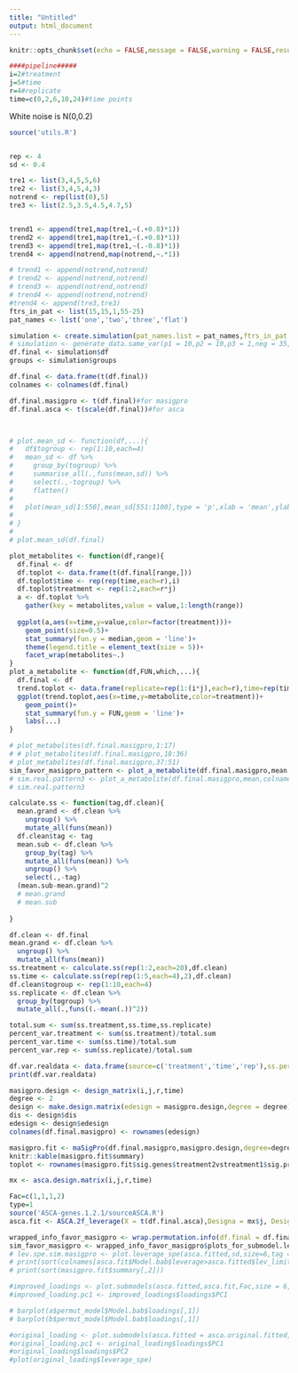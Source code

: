 ```yaml
---
title: "Untitled"
output: html_document
---
```


```r
knitr::opts_chunk$set(echo = FALSE,message = FALSE,warning = FALSE,results = F)
```
```r
####pipeline#####
i=2#treatment
j=5#time
r=4#replicate
time=c(0,2,6,10,24)#time points
```
White noise is N(0,0.2)
```r
source('utils.R')


rep <- 4
sd <- 0.4

tre1 <- list(3,4,5,5,6)
tre2 <- list(3,4,5,4,3)
notrend <- rep(list(0),5)
tre3 <- list(2.5,3.5,4.5,4.7,5)


trend1 <- append(tre1,map(tre1,~(.+0.8)*1))
trend2 <- append(tre1,map(tre1,~(.+0.8)*1))
trend3 <- append(tre1,map(tre1,~(.-0.8)*1))
trend4 <- append(notrend,map(notrend,~.*1))

# trend1 <- append(notrend,notrend)
# trend2 <- append(notrend,notrend)
# trend3 <- append(notrend,notrend)
# trend4 <- append(notrend,notrend)
#trend4 <- append(tre3,tre3)
ftrs_in_pat <- list(15,15,1,55-25)
pat_names <- list('one','two','three','flat')

simulation <- create.simulation(pat_names.list = pat_names,ftrs_in_pat.list = ftrs_in_pat,replicates = rep,sd = sd,trend1,trend2,trend3,trend4)
# simulation <- generate_data.same_var(p1 = 10,p2 = 10,p3 = 1,neg = 35,var=0.2)
df.final <- simulation$df
groups <- simulation$groups

df.final <- data.frame(t(df.final))
colnames <- colnames(df.final)

df.final.masigpro <- t(df.final)#for masigpro
df.final.asca <- t(scale(df.final))#for asca



# plot.mean_sd <- function(df,...){
#   df$togroup <- rep(1:10,each=4)
#   mean_sd <- df %>% 
#     group_by(togroup) %>% 
#     summarise_all(.,funs(mean,sd)) %>% 
#     select(.,-togroup) %>% 
#     flatten()
#   
#   plot(mean_sd[1:550],mean_sd[551:1100],type = 'p',xlab = 'mean',ylab = 'sd',...)
#   
# }
# 
# plot.mean_sd(df.final)
```

```r
plot_metabolites <- function(df,range){
  df.final <- df
  df.toplot <- data.frame(t(df.final[range,]))
  df.toplot$time <- rep(rep(time,each=r),i)
  df.toplot$treatment <- rep(1:2,each=r*j)
  a <- df.toplot %>% 
    gather(key = metabolites,value = value,1:length(range))
  
  ggplot(a,aes(x=time,y=value,color=factor(treatment)))+
    geom_point(size=0.5)+
    stat_summary(fun.y = median,geom = 'line')+
    theme(legend.title = element_text(size = 5))+
    facet_wrap(metabolites~.)
}
plot_a_metabolite <- function(df,FUN,which,...){
  df.final <- df
  trend.toplot <- data.frame(replicate=rep(1:(i*j),each=r),time=rep(time,each=r),treatment=factor(rep(1:i,each=j*r)),metabolite=df.final[which,])
  ggplot(trend.toplot,aes(x=time,y=metabolite,color=treatment))+
    geom_point()+
    stat_summary(fun.y = FUN,geom = 'line')+
    labs(...)
}
```

```r
# plot_metabolites(df.final.masigpro,1:17)
# # plot_metabolites(df.final.masigpro,18:36)
# plot_metabolites(df.final.masigpro,37:51)
sim_favor_masigpro_pattern <- plot_a_metabolite(df.final.masigpro,mean,colnames[1],tag='A')
# sim.real.pattern3 <- plot_a_metabolite(df.final.masigpro,mean,colnames[21],tag='B')
# sim.real.pattern3
```

```r
calculate.ss <- function(tag,df.clean){
  mean.grand <- df.clean %>% 
    ungroup() %>% 
    mutate_all(funs(mean))
  df.clean$tag <- tag
  mean.sub <- df.clean %>%
    group_by(tag) %>%
    mutate_all(funs(mean)) %>% 
    ungroup() %>% 
    select(.,-tag)
  (mean.sub-mean.grand)^2
  # mean.grand
  # mean.sub
  
}

df.clean <- df.final
mean.grand <- df.clean %>% 
  ungroup() %>% 
  mutate_all(funs(mean))
ss.treatment <- calculate.ss(rep(1:2,each=20),df.clean)
ss.time <- calculate.ss(rep(rep(1:5,each=4),2),df.clean)
df.clean$togroup <- rep(1:10,each=4)
ss.replicate <- df.clean %>%
  group_by(togroup) %>% 
  mutate_all(.,funs((.-mean(.))^2))

total.sum <- sum(ss.treatment,ss.time,ss.replicate)
percent_var.treatment <- sum(ss.treatment)/total.sum
percent_var.time <- sum(ss.time)/total.sum
percent_var.rep <- sum(ss.replicate)/total.sum

df.var.realdata <- data.frame(source=c('treatment','time','rep'),ss.percentage=c(percent_var.treatment*100,percent_var.time*100,percent_var.rep*100))
print(df.var.realdata)
```

```r
masigpro.design <- design_matrix(i,j,r,time)
degree <- 2
design <- make.design.matrix(edesign = masigpro.design,degree = degree)
dis <- design$dis
edesign <- design$edesign
colnames(df.final.masigpro) <- rownames(edesign)

masigpro.fit <- maSigPro(df.final.masigpro,masigpro.design,degree=degree,rsq = 0.4)
knitr::kable(masigpro.fit$summary)
toplot <- rownames(masigpro.fit$sig.genes$treatment2vstreatment1$sig.profiles)
```

```r
mx <- asca.design.matrix(i,j,r,time)

Fac=c(1,1,1,2)
type=1
source('ASCA-genes.1.2.1/sourceASCA.R')
asca.fit <- ASCA.2f_leverage(X = t(df.final.asca),Designa = mx$j, Designb = mx$i,type = type, Fac = Fac)

wrapped_info_favor_masigpro <- wrap.permutation.info(df.final = df.final.asca,asca.fit = asca.fit,groups = groups,R = 100,which_leverage = ASCA.2f_leverage)
sim_favor_masigpro <- wrapped_info_favor_masigpro$plots_for_submodel.leverage_spe
# lev.spe.sim.masigpro <- plot.leverage_spe(asca.fitted,sd,size=6,tag = 'B')
# print(sort(colnames[asca.fit$Model.bab$leverage>asca.fitted$lev_limit]))
# print(sort(masigpro.fit$summary[,2]))
```


```r
#improved_loadings <- plot.submodels(asca.fitted,asca.fit,Fac,size = 6, tag = 'D')
#improved_loading.pc1 <- improved_loadings$loadings$PC1
```

```r
# barplot(a$permut_model$Model.bab$loadings[,1])
# barplot(b$permut_model$Model.bab$loadings[,1])
```



```r
#original_loading <- plot.submodels(asca.fitted = asca.original.fitted,asca.fit.original,Fac,size = 6, tag = 'C')
#original_loading.pc1 <- original_loading$loadings$PC1
#original_loading$loadings$PC2
#plot(original_loading$leverage_spe)
```




